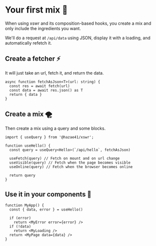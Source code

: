 # Your first mix 🧪

When using xswr and its composition-based hooks, you create a mix and only include the ingredients you want.

We'll do a request at `/api/data` using JSON, display it with a loading, and automatically refetch it.

## Create a fetcher ⚡️

It will just take an url, fetch it, and return the data.

```tsx
async function fetchAsJson<T>(url: string) {
  const res = await fetch(url)
  const data = await res.json() as T
  return { data }
}
```

## Create a mix 🌪

Then create a mix using a query and some blocks.

```tsx
import { useQuery } from '@hazae41/xswr';

function useHello() {
  const query = useQuery<Hello>(`/api/hello`, fetchAsJson)
  
  useFetch(query) // Fetch on mount and on url change
  useVisible(query) // Fetch when the page becomes visible
  useOnline(query) // Fetch when the browser becomes online

  return query
}
```

## Use it in your components 🚀

```tsx
function MyApp() {
  const { data, error } = useHello()

  if (error)
    return <MyError error={error} />
  if (!data)
    return <MyLoading />
  return <MyPage data={data} />
}
```